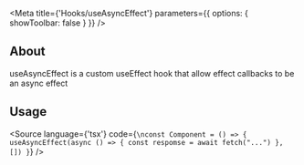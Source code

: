 
<Meta
    title={'Hooks/useAsyncEffect'}
    parameters={{
        options: {
            showToolbar: false
        }
    }}
/>

## About
useAsyncEffect is a custom useEffect hook that allow effect callbacks to be an async effect

## Usage
<Source
    language={'tsx'}
    code={`
\nconst Component = () => {
    useAsyncEffect(async () => {
        const respomse = await fetch("...")
    }, [])
}
`}
/>